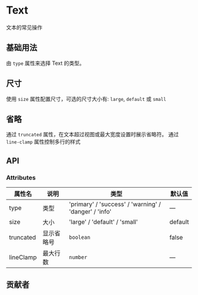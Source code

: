 # Text


文本的常见操作

## 基础用法

由 `type` 属性来选择 Text 的类型。

<CodeBlock name="TextBasic">
  <TextBasic />
</CodeBlock>

## 尺寸

使用 `size` 属性配置尺寸，可选的尺寸大小有: `large`, `default` 或 `small`

<CodeBlock name="TextSize">
  <TextSize />
</CodeBlock>

## 省略

通过 `truncated` 属性，在文本超过视图或最大宽度设置时展示省略符。 通过 `line-clamp` 属性控制多行的样式

<CodeBlock name="TextTruncated">
  <TextTruncated />
</CodeBlock>

## API

### Attributes

| 属性名    | 说明       | 类型                                                  | 默认值  |
| --------- | ---------- | ----------------------------------------------------- | ------- |
| type      | 类型       | 'primary' / 'success' / 'warning' / 'danger' / 'info' | —       |
| size      | 大小       | 'large' / 'default' / 'small'                         | default |
| truncated | 显示省略号 | `boolean`                                             | false   |
| lineClamp | 最大行数   | `number`                                              | —       |

## 贡献者

<Contributor path="packages/Text/index.zh-CN.mdx" />